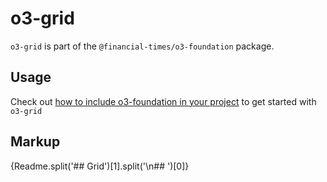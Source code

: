 
<Meta title="Core/o3-foundation/o3-grid/Readme" />

# o3-grid

`o3-grid` is part of the `@financial-times/o3-foundation` package.

## Usage

Check out [how to include o3-foundation in your project](?path=/docs/core-o3-foundation-readme--jsx-documentation#usage) to get started with `o3-grid`

## Markup

<Markdown>{Readme.split('## Grid')[1].split('\n## ')[0]}</Markdown>

